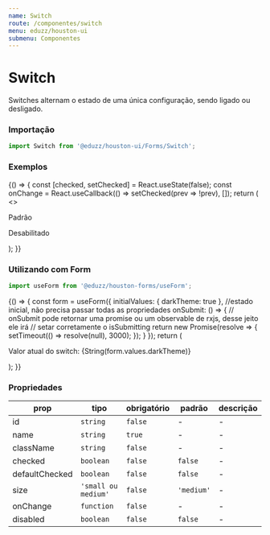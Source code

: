 ```yaml
---
name: Switch
route: /componentes/switch
menu: eduzz/houston-ui
submenu: Componentes
---
```





# Switch

Switches alternam o estado de uma única configuração, sendo ligado ou desligado.

### Importação

```js
import Switch from '@eduzz/houston-ui/Forms/Switch';
```

### Exemplos

<Playground>
  {() => {
    const [checked, setChecked] = React.useState(false);
    const onChange = React.useCallback(() => setChecked(prev => !prev), []);
    return (
      <>
        <p>Padrão</p>
        <Row>
          <Column>
            <Switch checked={checked} onChange={onChange} />
          </Column>
          <Column>
            <Switch size='small' checked={checked} onChange={onChange} />
          </Column>
        </Row>
        <p>Desabilitado</p>
        <Row>
          <Column>
            <Switch defaultChecked disabled />
          </Column>
          <Column>
            <Switch size='small' defaultChecked disabled />
          </Column>
        </Row>
        <Row>
          <Column>
            <Switch disabled />
          </Column>
          <Column>
            <Switch size='small' disabled />
          </Column>
        </Row>
      </>
    );
  }}
</Playground>

### Utilizando com Form

```js
import useForm from '@eduzz/houston-forms/useForm';
```

<Playground>
  {() => {
    const form = useForm({
      initialValues: { darkTheme: true }, //estado inicial, não precisa passar todas as propriedades
      onSubmit: () => {
        // onSubmit pode retornar uma promise ou um observable de rxjs, desse jeito ele irá
        // setar corretamente o isSubmitting
        return new Promise(resolve => {
          setTimeout(() => resolve(null), 3000);
        });
      }
    });
    return (
      <Form context={form}>
        <p>Valor atual do switch: {String(form.values.darkTheme)}</p>
        <Switch name='darkTheme' />
      </Form>
    );
  }}
</Playground>

### Propriedades

| prop           | tipo                | obrigatório | padrão     | descrição |
| -------------- | ------------------- | ----------- | ---------- | --------- |
| id             | `string`            | `false`     | -          | -         |
| name           | `string`            | `true`      | -          | -         |
| className      | `string`            | `false`     | -          | -         |
| checked        | `boolean`           | `false`     | `false`    | -         |
| defaultChecked | `boolean`           | `false`     | `false`    | -         |
| size           | `'small ou medium'` | `false`     | `'medium'` | -         |
| onChange       | `function`          | `false`     | -          | -         |
| disabled       | `boolean`           | `false`     | `false`    | -         |
